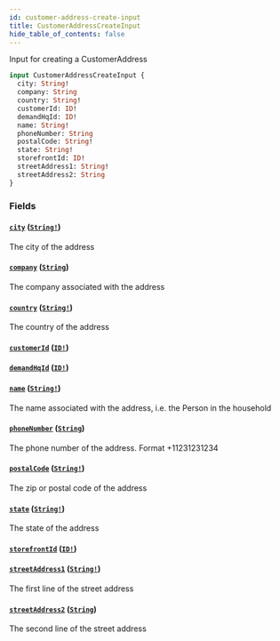 ```yaml
---
id: customer-address-create-input
title: CustomerAddressCreateInput
hide_table_of_contents: false
---
```



Input for creating a CustomerAddress

```graphql
input CustomerAddressCreateInput {
  city: String!
  company: String
  country: String!
  customerId: ID!
  demandHqId: ID!
  name: String!
  phoneNumber: String
  postalCode: String!
  state: String!
  storefrontId: ID!
  streetAddress1: String!
  streetAddress2: String
}
```


### Fields

#### [`city`](#) ([`String!`](/developers/demandhq-apis/demand-api/graphql/reference/scalars/string))

The city of the address


#### [`company`](#) ([`String`](/developers/demandhq-apis/demand-api/graphql/reference/scalars/string))

The company associated with the address


#### [`country`](#) ([`String!`](/developers/demandhq-apis/demand-api/graphql/reference/scalars/string))

The country of the address


#### [`customerId`](#) ([`ID!`](/developers/demandhq-apis/demand-api/graphql/reference/scalars/id))




#### [`demandHqId`](#) ([`ID!`](/developers/demandhq-apis/demand-api/graphql/reference/scalars/id))




#### [`name`](#) ([`String!`](/developers/demandhq-apis/demand-api/graphql/reference/scalars/string))

The name associated with the address, i.e. the Person in the household


#### [`phoneNumber`](#) ([`String`](/developers/demandhq-apis/demand-api/graphql/reference/scalars/string))

The phone number of the address. Format +11231231234


#### [`postalCode`](#) ([`String!`](/developers/demandhq-apis/demand-api/graphql/reference/scalars/string))

The zip or postal code of the address


#### [`state`](#) ([`String!`](/developers/demandhq-apis/demand-api/graphql/reference/scalars/string))

The state of the address


#### [`storefrontId`](#) ([`ID!`](/developers/demandhq-apis/demand-api/graphql/reference/scalars/id))




#### [`streetAddress1`](#) ([`String!`](/developers/demandhq-apis/demand-api/graphql/reference/scalars/string))

The first line of the street address


#### [`streetAddress2`](#) ([`String`](/developers/demandhq-apis/demand-api/graphql/reference/scalars/string))

The second line of the street address




